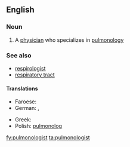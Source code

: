 ==English==

===Noun===
{{en-noun}}

# A [[physician]] who specializes in [[pulmonology]]

===See also===
* [[respirologist]]
* [[respiratory tract]]

====Translations====
{{rfc-level|Translations at L4+ not in L3 POS section|lang=en}}
{{trans-top|a physician who specializes in pulmonology}}
* Faroese: {{t|fo|lungalækni|m}}
* German: {{t|de|Lungenarzt|m}}, {{t+|de|Pneumologe|m}}
{{trans-mid}}
* Greek: {{t+|el|πνευμονολόγος|m|tr=pnefmonológos|sc=Grek}}
* Polish: [[pulmonolog]] {{m|f}}
{{trans-bottom}}

[[fy:pulmonologist]]
[[ta:pulmonologist]]